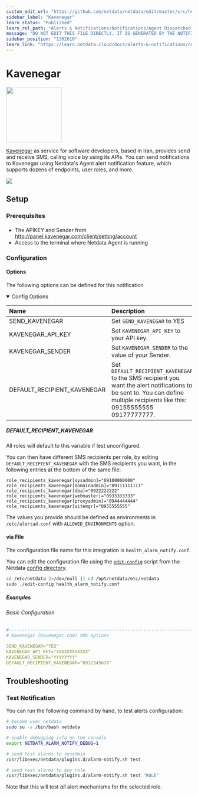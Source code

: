 ```yaml
---
custom_edit_url: "https://github.com/netdata/netdata/edit/master/src/health/notifications/kavenegar/metadata.yaml"
sidebar_label: "Kavenegar"
learn_status: "Published"
learn_rel_path: "Alerts & Notifications/Notifications/Agent Dispatched Notifications"
message: "DO NOT EDIT THIS FILE DIRECTLY, IT IS GENERATED BY THE NOTIFICATION'S metadata.yaml FILE"
sidebar_position: "1302610"
learn_link: "https://learn.netdata.cloud/docs/alerts-&-notifications/notifications/agent-dispatched-notifications/kavenegar"
---
```



# Kavenegar


<img src="https://netdata.cloud/img/kavenegar.png" width="150"/>


[Kavenegar](https://kavenegar.com/) as service for software developers, based in Iran, provides send and receive SMS, calling voice by using its APIs.
You can send notifications to Kavenegar using Netdata's Agent alert notification feature, which supports dozens of endpoints, user roles, and more.



<img src="https://img.shields.io/badge/maintained%20by-Netdata-%2300ab44" />

## Setup


### Prerequisites

#### 

- The APIKEY and Sender from http://panel.kavenegar.com/client/setting/account
- Access to the terminal where Netdata Agent is running



### Configuration

#### Options

The following options can be defined for this notification

<details open>
<summary>Config Options</summary>

| Name | Description | Default | Required |
|:----|:-----------|:-------|:--------:|
| SEND_KAVENEGAR | Set `SEND_KAVENEGAR` to YES | YES | yes |
| KAVENEGAR_API_KEY | Set `KAVENEGAR_API_KEY` to your API key. |  | yes |
| KAVENEGAR_SENDER | Set `KAVENEGAR_SENDER` to the value of your Sender. |  | yes |
| DEFAULT_RECIPIENT_KAVENEGAR | Set `DEFAULT_RECIPIENT_KAVENEGAR` to the SMS recipient you want the alert notifications to be sent to. You can define multiple recipients like this: 09155555555 09177777777. |  | yes |

##### DEFAULT_RECIPIENT_KAVENEGAR

All roles will default to this variable if lest unconfigured.

You can then have different SMS recipients per role, by editing `DEFAULT_RECIPIENT_KAVENEGAR` with the SMS recipients you want, in the following entries at the bottom of the same file:
```text
role_recipients_kavenegar[sysadmin]="09100000000"
role_recipients_kavenegar[domainadmin]="09111111111"
role_recipients_kavenegar[dba]="0922222222"
role_recipients_kavenegar[webmaster]="0933333333"
role_recipients_kavenegar[proxyadmin]="0944444444"
role_recipients_kavenegar[sitemgr]="0955555555"
```

The values you provide should be defined as environments in `/etc/alertad.conf` with `ALLOWED_ENVIRONMENTS` option.


</details>



#### via File

The configuration file name for this integration is `health_alarm_notify.conf`.


You can edit the configuration file using the [`edit-config`](/docs/netdata-agent/configuration#edit-a-configuration-file-using-edit-config) script from the
Netdata [config directory](/docs/netdata-agent/configuration#the-netdata-config-directory).

```bash
cd /etc/netdata 2>/dev/null || cd /opt/netdata/etc/netdata
sudo ./edit-config health_alarm_notify.conf
```

##### Examples

###### Basic Configuration



```yaml
#------------------------------------------------------------------------------
# Kavenegar (Kavenegar.com) SMS options

SEND_KAVENEGAR="YES"
KAVENEGAR_API_KEY="XXXXXXXXXXXX"
KAVENEGAR_SENDER="YYYYYYYY"
DEFAULT_RECIPIENT_KAVENEGAR="0912345678"

```


## Troubleshooting

### Test Notification

You can run the following command by hand, to test alerts configuration:

```bash
# become user netdata
sudo su -s /bin/bash netdata

# enable debugging info on the console
export NETDATA_ALARM_NOTIFY_DEBUG=1

# send test alarms to sysadmin
/usr/libexec/netdata/plugins.d/alarm-notify.sh test

# send test alarms to any role
/usr/libexec/netdata/plugins.d/alarm-notify.sh test "ROLE"
```

Note that this will test _all_ alert mechanisms for the selected role.


